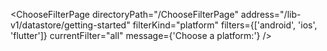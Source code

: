 

<ChooseFilterPage
  directoryPath="/ChooseFilterPage"
  address="/lib-v1/datastore/getting-started"
  filterKind="platform"
  filters={['android', 'ios', 'flutter']}
  currentFilter="all"
  message={'Choose a platform:'}
/>
